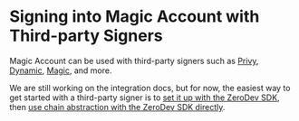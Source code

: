 # Signing into Magic Account with Third-party Signers

Magic Account can be used with third-party signers such as [Privy](https://docs.privy.io/), [Dynamic](https://www.dynamic.xyz/), [Magic](https://magic.link/), and more.

We are still working on the integration docs, but for now, the easiest way to get started with a third-party signer is to [set it up with the ZeroDev SDK](/sdk/signers/intro), then [use chain abstraction with the ZeroDev SDK directly](/sdk/advanced/chain-abstraction).
